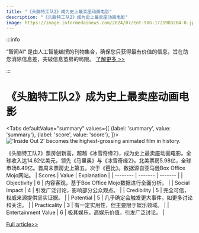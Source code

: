```yaml
---
title: "《头脑特工队2》成为史上最卖座动画电影"
description: "《头脑特工队2》成为史上最卖座动画电影"
image: https://image.informedainews.com/2024/07/Ent-tXG-1721983204-0.jpg
---
```



:::info

“智闻AI“ 是由人工智能编撰的刊物集合，确保您只获得最有价值的信息，旨在助您消除信息差，突破信息茧房的局限。  [了解更多 >>](/)

:::

# 《头脑特工队2》成为史上最卖座动画电影


<Tabs
	defaultValue="summary"
	values={[
	{label: 'summary', value: 'summary'},
	{label: 'score', value: 'score'},
]}>
<TabItem value="summary">
<img
  src="https://image.informedainews.com/2024/07/Ent-tXG-1721983204-0.jpg"
  alt="'Inside Out 2' becomes the highest-grossing animated film in history."
/>



《头脑特工队2》票房创新高，超越《冰雪奇缘2》，成为史上最卖座动画电影。全球收入达14.62亿美元，领先《马里奥》与《冰雪奇缘2》。北美票房5.98亿，全球市场8.49亿。首周末票房史上第五，次于《芭比》。数据源自亚马逊Box Office Mojo网站。
</TabItem>
<TabItem value="score">
	| Scores     | Value   | Explanation |
	| -------- | ------- | ------- |
	| Objectivity  | 6    | 内容客观，基于Box Office Mojo数据进行全面分析。    |
	| Social Impact | 4     | 引发广泛讨论，影响部分公众观点。    |
	| Credibility    | 5    | 完全可信，权威来源提供坚实证据。    |
	| Potential    | 5    | 几乎确定会触发更大事件，如更多讨论和关注。    |
	| Practicality    | 3    | 有一定实用性，但主要限于娱乐领域。    |
	| Entertainment Value    | 6    | 极其娱乐，高娱乐价值，引发广泛讨论。    |
</TabItem>
</Tabs>

[Full article>>](https://www.cnbeta.com.tw/articles/movie/1439692.htm)
